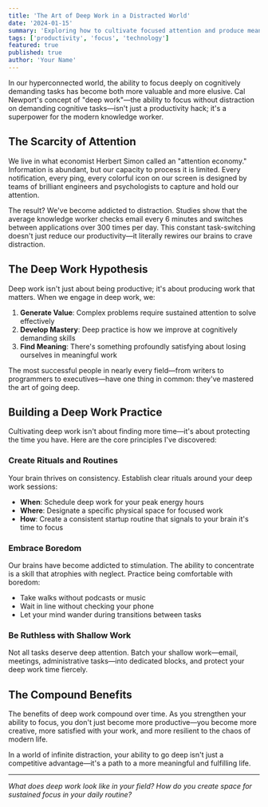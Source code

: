 ```yaml
---
title: 'The Art of Deep Work in a Distracted World'
date: '2024-01-15'
summary: 'Exploring how to cultivate focused attention and produce meaningful work in an age of constant interruption.'
tags: ['productivity', 'focus', 'technology']
featured: true
published: true
author: 'Your Name'
---
```


In our hyperconnected world, the ability to focus deeply on cognitively demanding tasks has become both more valuable and more elusive. Cal Newport's concept of "deep work"—the ability to focus without distraction on demanding cognitive tasks—isn't just a productivity hack; it's a superpower for the modern knowledge worker.

## The Scarcity of Attention

We live in what economist Herbert Simon called an "attention economy." Information is abundant, but our capacity to process it is limited. Every notification, every ping, every colorful icon on our screen is designed by teams of brilliant engineers and psychologists to capture and hold our attention.

The result? We've become addicted to distraction. Studies show that the average knowledge worker checks email every 6 minutes and switches between applications over 300 times per day. This constant task-switching doesn't just reduce our productivity—it literally rewires our brains to crave distraction.

## The Deep Work Hypothesis

Deep work isn't just about being productive; it's about producing work that matters. When we engage in deep work, we:

1. **Generate Value**: Complex problems require sustained attention to solve effectively
2. **Develop Mastery**: Deep practice is how we improve at cognitively demanding skills
3. **Find Meaning**: There's something profoundly satisfying about losing ourselves in meaningful work

The most successful people in nearly every field—from writers to programmers to executives—have one thing in common: they've mastered the art of going deep.

## Building a Deep Work Practice

Cultivating deep work isn't about finding more time—it's about protecting the time you have. Here are the core principles I've discovered:

### Create Rituals and Routines

Your brain thrives on consistency. Establish clear rituals around your deep work sessions:

- **When**: Schedule deep work for your peak energy hours
- **Where**: Designate a specific physical space for focused work
- **How**: Create a consistent startup routine that signals to your brain it's time to focus

### Embrace Boredom

Our brains have become addicted to stimulation. The ability to concentrate is a skill that atrophies with neglect. Practice being comfortable with boredom:

- Take walks without podcasts or music
- Wait in line without checking your phone
- Let your mind wander during transitions between tasks

### Be Ruthless with Shallow Work

Not all tasks deserve deep attention. Batch your shallow work—email, meetings, administrative tasks—into dedicated blocks, and protect your deep work time fiercely.

## The Compound Benefits

The benefits of deep work compound over time. As you strengthen your ability to focus, you don't just become more productive—you become more creative, more satisfied with your work, and more resilient to the chaos of modern life.

In a world of infinite distraction, your ability to go deep isn't just a competitive advantage—it's a path to a more meaningful and fulfilling life.

---

_What does deep work look like in your field? How do you create space for sustained focus in your daily routine?_
